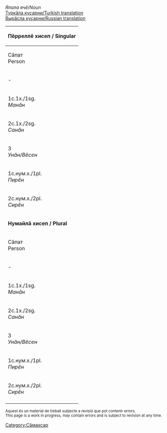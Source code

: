 

''Япала ячӗ''/''Noun''<br/>
[http://ilazki.thinkgeek.co.uk/~spectre/txuvaix/cv-tr/index.php?q=контролёр Туркӑла куҫарни/Turkish translation]<br/>
[http://samah.chv.su/cgi-bin/s.cgi?a=s&word=контролёр Вырӑсла куҫарни/Russian translation]

{|class=wikitable
|-
!colspan=9|'''Пӗрреллӗ хисеп / Singular'''
|-
!  Сӑпат<br/>Person  !!  Тӗп<br/>Absolutive<br/>''Кам/Мӗн?''  !!  Камӑнлӑх<br/>Genitive<br/>''Камӑн/Мӗнӗн?''  !!  Пару<br/>Dative<br/>''Кама/Мӗне?''  !!  Вырӑн<br/>Locative<br/>''Камра/Мӗнре?''  !!  Туху<br/>Ablative<br/>''Камран/Мӗнрен?''  !!  Пӗрлелӗх<br/>Instrumental<br/>''Кампа/Мӗнпе?''  !!  Ҫуклӑх<br/>Privative<br/>''Камсӑр/Мӗнсӗр?''  !!  Пирке<br/>Final<br/>''Камшӑн/Мӗншӗн?''
|-
| - || контролёр || контролёр·ӑн || контролёр·а || контролёр·та ||контролёр·тан || контролёр·па || контролёр·сӑр || контролёр·шӑн
|-
| 1c.1х./1sg.<br/>''Мaнӑн'' || контролёр·ӑм || контролёр·ӑм·ӑн || контролёр·ӑм·а || контролёр·ӑм·ра || контролёр·ӑм·ран || контролёр·ӑм·па || контролёр·ӑм·сӑр || контролёр·ӑм·шӑн 
|-
| 2c.1х./2sg.<br/>''Санӑн'' || контролёр·у || контролёр·у·н || контролёр·на || контролёр·у·нта || контролёр·у·нтан || контролёр·у·па || контролёр·у·сӑр || контролёр·у·шӑн 
|-
| 3<br/>''Унӑн/Вӗсен'' || контролёр·ӗ || контролёр·ӗ·н || контролёр··не || контролёр·ӗ·нче || контролёр·ӗ·нчен || контролёр·ӗ·пе || контролёр·ӗ·сӗр || контролёр·ӗ·шӗн 
|-
| 1c.нум.х./1pl.<br/>''Пирӗн'' || контролёр·ӑм·ӑр || контролёр·ӑм·ӑр·ӑн || контролёр·ӑм·ӑр·а || контролёр·ӑм·ӑр·та || контролёр·ӑм·ӑр·тан || контролёр·ӑм·ӑр·па || контролёр·ӑм·ӑр·сӑр || контролёр·ӑм·ӑр·шӑн 
|-
| 2c.нум.х./2pl.<br/>''Сирӗн'' || контролёр·ӑр || контролёр·ӑр·ӑн || контролёр·ӑр·а || контролёр·ӑр·та || контролёр·ӑр·тан || контролёр·ӑр·па || контролёр·ӑр·сӑр || контролёр·ӑр·шӑн 
|-
!colspan=9|'''Нумайлӑ хисеп / Plural'''
|-
!  Сӑпат<br/>Person  !!  Тӗп<br/>Absolutive<br/>''Кам/Мӗн?''  !!  Камӑнлӑх<br/>Genitive<br/>''Камӑн/Мӗнӗн?''  !!  Пару<br/>Dative<br/>''Кама/Мӗне?''  !!  Вырӑн<br/>Locative<br/>''Камра/Мӗнре?''  !!  Туху<br/>Ablative<br/>''Камран/Мӗнрен?''  !!  Пӗрлелӗх<br/>Instrumental<br/>''Кампа/Мӗнпе?''  !!  Ҫуклӑх<br/>Privative<br/>''Камсӑр/Мӗнсӗр?''  !!  Пирке<br/>Final<br/>''Камшӑр/Мӗншӗн?''
|-
| - || контролёр·сем || контролёр·се·н || контролёр·сен·е || контролёр·сен·че || контролёр·сен·чен || контролёр·сем·пе || контролёр·сем·сӗр || контролёр·сем·шӗн
|-
| 1c.1х./1sg.<br/>''Мaнӑн'' || контролёр·ӑм·сем || контролёр·ӑм·се·н || контролёр·ӑм·сен·е || контролёр·ӑм·сен·че || контролёр·ӑм·сен·чен || контролёр·ӑм·сем·пе || контролёр·ӑм·сем·сӗр || контролёр·ӑм·сем·шӗн 
|-
| 2c.1х./2sg.<br/>''Санӑн'' || контролёр·у·сем || контролёр·у·се·н || контролёр·у·сен·е || контролёр·у·сен·че || контролёр·у·сен·чен || контролёр·у·сем·пе || контролёр·у·сем·сӗр || контролёр·у·сем·шӗн 
|-
| 3<br/>''Унӑн/Вӗсен'' || контролёр·ӗ·сем || контролёр·ӗ·се·н || контролёр·ӗ·сен·е || контролёр·ӗ·сен·че || контролёр·ӗ·сен·чен || контролёр·ӗ·сем·пе || контролёр·ӗ·сем·сӗр || контролёр·ӗ·сем·шӗн 
|-
| 1c.нум.х./1pl.<br/>''Пирӗн'' || контролёр·ӑм·ӑр·сем || контролёр·ӑм·ӑр·се·н || контролёр·ӑм·ӑр·сен·е || контролёр·ӑм·ӑр·сен·че || контролёр·ӑм·ӑр·сен·чен || контролёр·ӑм·ӑр·сем·пе || контролёр·ӑм·ӑр·сем·сӗр || контролёр·ӑм·ӑр·сем·шӗн 
|-
| 2c.нум.х./2pl.<br/>''Сирӗн'' || контролёр·ӑр·сем || контролёр·ӑр·се·н || контролёр·ӑр·сен·е || контролёр·ӑр·сен·че || контролёр·ӑр·сен·чен || контролёр·ӑр·сем·пе || контролёр·ӑр·сем·сӗр || контролёр·ӑр·сем·шӗн 
|-
|}

<small>
Aquest és un material de treball subjecte a revisió que pot contenir errors.<br/>
This page is a work in progress, may contain errors and is subject to revision at any time. 
</small>

[[Category:Сӑмахсар]]
